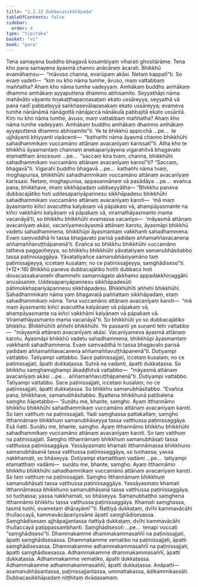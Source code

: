 ```yaml
---
title: "1.2.12 Dubbacasikkhāpada"
tableOfContents: false
sidebar:
  order: 4
type: "tipitaka"
basket: "vi"
book: "para"
---
```



<DynamicBreadcrumb />

<Division number="424" book="para">

<Paragraph number="1729" book="para">
Tena samayena buddho bhagavā kosambiyaṃ viharati ghositārāme. Tena kho pana samayena āyasmā channo anācāraṃ ācarati. Bhikkhū evamāhaṃsu—  “māvuso channa, evarūpaṃ akāsi. Netaṃ kappatī”ti. So evaṃ vadeti—  “kiṃ nu kho nāma tumhe, āvuso, maṃ vattabbaṃ maññatha? Ahaṃ kho nāma tumhe vadeyyaṃ. Amhākaṃ buddho amhākaṃ dhammo amhākaṃ ayyaputtena dhammo abhisamito. Seyyathāpi nāma mahāvāto vāyanto tiṇakaṭṭhapaṇṇasaṭaṃ ekato ussāreyya, seyyathā vā pana nadī pabbateyyā saṅkhasevālapaṇakaṃ ekato ussāreyya; evameva tumhe nānānāmā nānāgottā nānājaccā nānākulā pabbajitā ekato ussāritā. Kiṃ nu kho nāma tumhe, āvuso, maṃ vattabbaṃ maññatha? Ahaṃ kho nāma tumhe vadeyyaṃ. Amhākaṃ buddho amhākaṃ dhammo amhākaṃ ayyaputtena dhammo abhisamito”ti. Ye te bhikkhū appicchā …pe…  te ujjhāyanti khiyyanti vipācenti—  “kathañhi nāma āyasmā channo bhikkhūhi sahadhammikaṃ vuccamāno attānaṃ avacanīyaṃ karissatī”ti.
</Paragraph>

<Paragraph number="1730" book="para">
Atha kho te bhikkhū āyasmantaṃ channaṃ anekapariyāyena vigarahitvā bhagavato etamatthaṃ ārocesuṃ …pe…  “saccaṃ kira tvaṃ, channa, bhikkhūhi sahadhammikaṃ vuccamāno attānaṃ avacanīyaṃ karosī”ti? “Saccaṃ, bhagavā”ti. Vigarahi buddho bhagavā …pe…  kathañhi nāma tvaṃ, moghapurisa, bhikkhūhi sahadhammikaṃ vuccamāno attānaṃ avacanīyaṃ karissasi. Netaṃ, moghapurisa, appasannānaṃ vā pasādāya …pe…  evañca pana, bhikkhave, imaṃ sikkhāpadaṃ uddiseyyātha—
</Paragraph>

</Division>
<Division number="425" book="para">

<Paragraph number="1731" book="para">
<Emphasis>“Bhikkhu paneva dubbacajātiko hoti uddesapariyāpannesu sikkhāpadesu bhikkhūhi sahadhammikaṃ vuccamāno attānaṃ avacanīyaṃ karoti—  ‘mā maṃ āyasmanto kiñci avacuttha kalyāṇaṃ vā pāpakaṃ vā, ahampāyasmante na kiñci vakkhāmi kalyāṇaṃ vā pāpakaṃ vā, viramathāyasmanto mama vacanāyā’ti, so bhikkhu bhikkhūhi evamassa vacanīyo—  ‘māyasmā attānaṃ avacanīyaṃ akāsi, vacanīyamevāyasmā attānaṃ karotu, āyasmāpi bhikkhū vadetu sahadhammena, bhikkhūpi āyasmantaṃ vakkhanti sahadhammena. Evaṃ saṃvaddhā hi tassa bhagavato parisā yadidaṃ aññamaññavacanena aññamaññavuṭṭhāpanenā’ti. Evañca so bhikkhu bhikkhūhi vuccamāno tatheva paggaṇheyya, so bhikkhu bhikkhūhi yāvatatiyaṃ samanubhāsitabbo tassa paṭinissaggāya. Yāvatatiyañce samanubhāsiyamāno taṃ paṭinissajjeyya, iccetaṃ kusalaṃ; no ce paṭinissajjeyya, saṃghādiseso”</Emphasis>ti. (*12*:<Emphasis>16</Emphasis>)
</Paragraph>

</Division>
<Division number="426" book="para">

<Paragraph number="1732" book="para">
<Emphasis>Bhikkhū paneva dubbacajātiko hotī</Emphasis>ti dubbaco hoti dovacassakaraṇehi dhammehi samannāgato akkhamo appadakkhiṇaggāhī anusāsaniṃ.
</Paragraph>

<Paragraph number="1733" book="para">
<Emphasis>Uddesapariyāpannesu sikkhāpadesū</Emphasis>ti pātimokkhapariyāpannesu sikkhāpadesu.
</Paragraph>

<Paragraph number="1734" book="para">
<Emphasis>Bhikkhūhī</Emphasis>ti aññehi bhikkhūhi.
</Paragraph>

<Paragraph number="1735" book="para">
<Emphasis>Sahadhammikaṃ</Emphasis> nāma yaṃ bhagavatā paññattaṃ sikkhāpadaṃ, etaṃ sahadhammikaṃ nāma.
</Paragraph>

<Paragraph number="1736" book="para">
Tena vuccamāno attānaṃ avacanīyaṃ karoti—  “mā maṃ āyasmanto kiñci avacuttha kalyāṇaṃ vā pāpakaṃ vā, ahampāyasmante na kiñci vakkhāmi kalyāṇaṃ vā pāpakaṃ vā. Viramathāyasmanto mama vacanāyā”ti.
</Paragraph>

<Paragraph number="1737" book="para">
<Emphasis>So bhikkhū</Emphasis>ti yo so dubbacajātiko bhikkhu.
</Paragraph>

<Paragraph number="1738" book="para">
<Emphasis>Bhikkhūhī</Emphasis>ti aññehi bhikkhūhi. Ye passanti ye suṇanti tehi vattabbo—  “māyasmā attānaṃ avacanīyaṃ akāsi. Vacanīyameva āyasmā attānaṃ karotu. Āyasmāpi bhikkhū vadetu sahadhammena, bhikkhūpi āyasmantaṃ vakkhanti sahadhammena. Evaṃ saṃvaddhā hi tassa bhagavato parisā yadidaṃ aññamaññavacanena aññamaññavuṭṭhāpanenā”ti. Dutiyampi vattabbo. Tatiyampi vattabbo. Sace paṭinissajjati, iccetaṃ kusalaṃ; no ce paṭinissajjati, āpatti dukkaṭassa. Sutvā na vadanti, āpatti dukkaṭassa. So bhikkhu saṃghamajjhampi ākaḍḍhitvā vattabbo—  “māyasmā attānaṃ avacanīyaṃ akāsi …pe…  aññamaññavuṭṭhāpanenā”ti. Dutiyampi vattabbo. Tatiyampi vattabbo. Sace paṭinissajjati, iccetaṃ kusalaṃ; no ce paṭinissajjati, āpatti dukkaṭassa. So bhikkhu samanubhāsitabbo. “Evañca pana, bhikkhave, samanubhāsitabbo. Byattena bhikkhunā paṭibalena saṃgho ñāpetabbo—
</Paragraph>

</Division>
<Division number="427" book="para">

<Paragraph number="1739" book="para">
‘Suṇātu me, bhante, saṃgho. Ayaṃ itthannāmo bhikkhu bhikkhūhi sahadhammikaṃ vuccamāno attānaṃ avacanīyaṃ karoti. So taṃ vatthuṃ na paṭinissajjati. Yadi saṃghassa pattakallaṃ, saṃgho itthannāmaṃ bhikkhuṃ samanubhāseyya tassa vatthussa paṭinissaggāya. Esā ñatti.
</Paragraph>

<Paragraph number="1740" book="para">
Suṇātu me, bhante, saṃgho. Ayaṃ itthannāmo bhikkhu bhikkhūhi sahadhammikaṃ vuccamāno attānaṃ avacanīyaṃ karoti. So taṃ vatthuṃ na paṭinissajjati. Saṃgho itthannāmaṃ bhikkhuṃ samanubhāsati tassa vatthussa paṭinissaggāya. Yassāyasmato khamati itthannāmassa bhikkhuno samanubhāsanā tassa vatthussa paṭinissaggāya, so tuṇhassa; yassa nakkhamati, so bhāseyya.
</Paragraph>

<Paragraph number="1741" book="para">
Dutiyampi etamatthaṃ vadāmi …pe…  tatiyampi etamatthaṃ vadāmi—  suṇātu me, bhante, saṃgho. Ayaṃ itthannāmo bhikkhu bhikkhūhi sahadhammikaṃ vuccamāno attānaṃ avacanīyaṃ karoti. So taṃ vatthuṃ na paṭinissajjati. Saṃgho itthannāmaṃ bhikkhuṃ samanubhāsati tassa vatthussa paṭinissaggāya. Yassāyasmato khamati itthannāmassa bhikkhuno samanubhāsanā tassa vatthussa paṭinissaggāya, so tuṇhassa; yassa nakkhamati, so bhāseyya.
</Paragraph>

<Paragraph number="1742" book="para">
Samanubhaṭṭho saṃghena itthannāmo bhikkhu tassa vatthussa paṭinissaggāya. Khamati saṃghassa, tasmā tuṇhī, evametaṃ dhārayāmī’”ti.
</Paragraph>

</Division>
<Division number="428" book="para">

<Paragraph number="1743" book="para">
Ñattiyā dukkaṭaṃ, dvīhi kammavācāhi thullaccayā, kammavācāpariyosāne āpatti saṃghādisesassa. Saṃghādisesaṃ ajjhāpajjantassa ñattiyā dukkaṭaṃ, dvīhi kammavācāhi thullaccayā paṭippassambhanti.
</Paragraph>

<Paragraph number="1744" book="para">
<Emphasis>Saṃghādiseso</Emphasis>ti …pe…  tenapi vuccati “saṃghādiseso”ti.
</Paragraph>

</Division>
<Division number="429" book="para">

<Paragraph number="1745" book="para">
Dhammakamme dhammakammasaññī na paṭinissajjati, āpatti saṃghādisesassa.
</Paragraph>

<Paragraph number="1746" book="para">
Dhammakamme vematiko na paṭinissajjati, āpatti saṃghādisesassa.
</Paragraph>

<Paragraph number="1747" book="para">
Dhammakamme adhammakammasaññī na paṭinissajjati, āpatti saṃghādisesassa.
</Paragraph>

<Paragraph number="1748" book="para">
Adhammakamme dhammakammasaññī, āpatti dukkaṭassa.
</Paragraph>

<Paragraph number="1749" book="para">
Adhammakamme vematiko, āpatti dukkaṭassa.
</Paragraph>

<Paragraph number="1750" book="para">
Adhammakamme adhammakammasaññī, āpatti dukkaṭassa.
</Paragraph>

</Division>
<Division number="430" book="para">

<Paragraph number="1751" book="para">
Anāpatti—  asamanubhāsantassa, paṭinissajjantassa, ummattakassa, ādikammikassāti.

</Paragraph>
</Division>

<Paragraph number="1752" type="center" book="para">
Dubbacasikkhāpadaṃ niṭṭhitaṃ dvādasamaṃ.
</Paragraph>